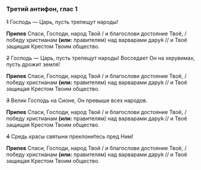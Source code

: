 ### Третий антифон, глас 1

~~1~~ Господь — Царь, пусть трепещут народы!

**Припев** Спаси, Господи, народ Твой / и благослови достояние Твоё, / победу христианам **(или:** правителям<R>)</R> над варварами дару́я // и Твоё защищая Крестом Твоим общество.

~~2~~ Господь — Царь, пусть трепещут народы! Восседает Он на херувимах, пусть дрожит земля!

**Припев** Спаси, Господи, народ Твой / и благослови достояние Твоё, / победу христианам **(или:** правителям<R>)</R> над варварами дару́я // и Твоё защищая Крестом Твоим общество.

~~3~~ Велик Господь на Сионе, Он превыше всех народов.

**Припев** Спаси, Господи, народ Твой / и благослови достояние Твоё, / победу христианам **(или:** правителям<R>)</R> над варварами дару́я // и Твоё защищая Крестом Твоим общество.

~~4~~ Средь красы святыни преклони́тесь пред Ним!

**Припев** Спаси, Господи, народ Твой / и благослови достояние Твоё, / победу христианам **(или:** правителям<R>)</R> над варварами дару́я // и Твоё защищая Крестом Твоим общество.
